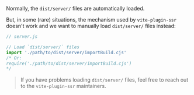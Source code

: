 Normally, the `dist/server/` files are automatically loaded.

But, in some (rare) situations, the mechanism used by `vite-plugin-ssr` doesn't work and we want to manually load `dist/server/` files instead:

```js
// server.js

// Load `dist/server/` files
import './path/to/dist/server/importBuild.cjs'
/* Or:
require('./path/to/dist/server/importBuild.cjs')
*/
```

> If you have problems loading `dist/server/` files, feel free to reach out to the `vite-plugin-ssr` maintainers.

